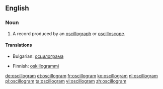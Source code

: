 ==English==

===Noun===
{{en-noun}}

# A record produced by an [[oscillograph]] or [[oscilloscope]].

====Translations====
{{trans-top|produced by oscillograph}}
* Bulgarian: [[осцилограма]] {{f}}
{{trans-mid}}
* Finnish: [[oskillogrammi]]
{{trans-bottom}}

[[de:oscillogram]]
[[et:oscillogram]]
[[fr:oscillogram]]
[[ko:oscillogram]]
[[nl:oscillogram]]
[[pl:oscillogram]]
[[ta:oscillogram]]
[[vi:oscillogram]]
[[zh:oscillogram]]